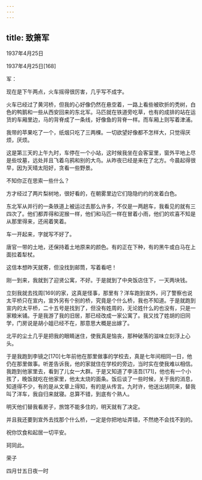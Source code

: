 ```yaml
---
---
---
```

title: 致箫军
---




1937年4月25日


1937年4月25日[168]


军：

现在是下午两点，火车摇得很厉害，几乎写不成字。

火车已经过了黄河桥，但我的心好像仍然在悬空着，一路上看些被砍折的秃树，白色的鸭鹅和一些从西安回来的东北军。马匹就在铁道旁吃草，也有的成排的站在运货的车厢里边，马的背脊成了一条线，好像鱼的背脊一样。而车厢上则写着津浦。

我带的苹果吃了一个，纸烟只吃了三两棵。一切欲望好像都不怎样大，只觉得厌烦，厌烦。

这是第三天的上午九时，车停在一个小站，这时候我坐在会客室里，窗外平地上尽是些坟墓，远处并且飞着乌鸦和别的大鸟。从昨夜已经是来在了北方。今晨起得很早，因为天晴太阳好，贪看一些野景。

不知你正在思索一些什么？

方才经过了两片梨树地，很好看的，在朝雾里边它们隐隐约约的发着白色。

东北军从并行的一条铁道上被运过去那么许多，不仅是一两趟车，我看见的就有三四次了。他们都弄得和泥猴一样，他们和马匹一样在冒着小雨，他们的欢喜不知是从那里得来，还闹着笑着。

车一开起来，字就写不好了。

唐官一带的土地，还保持着土地原来的颜色。有的正在下种，有的黑牛或白马在上面拉着犁杖。

这信本想昨天就寄，但没找到邮筒，写着看吧！

刚一到来，我就到了迎贤公寓，不好。于是就到了中央饭店住下，一天两块钱。

立刻我就去找周[169]的家，这真是怪事，那里有？洋车跑到宣外，问了警察也说太平桥只在宣内，宣外另有个别的桥，究竟是个什么桥，我也不知道。于是就跑到宣内的太平桥，二十五号是找到了，但没有姓周的，无论姓什么的也没有，只是一家粮米铺。于是我游了我的旧居，那已经改成一家公寓了。我又找了姓胡的旧同学，门房说是胡小姐已经不在，那意思大概是出嫁了。

北平的尘土几乎是把我的眼睛迷住，使我真是恼丧，那种破落的滋味立刻浮上心头。

于是我跑到李镜之[170]七年前他在那里做事的学校去，真是七年间相同一日，他仍在那里做事。听差告诉我，他的家就住在学校的旁边，当时实在使我难以相信。我跑到他家里去，看到了儿女一大群。于是又知道了李洁吾[171]，他也有一个小孩了，晚饭就吃在他家里，他太太烧的面条。饭后谈了一些时候，关于我的消息，知道得不少，有的是从文章上得知，有的是从传言。九时许，他送出胡同来，替我叫了洋车，我自归来就寝。总算不错，到底有个熟人。

明天他们替我看房子，旅馆不能多住的，明天就有了决定。

并且我还要到宣外去找那个什么桥，一定是你把地址弄错，不然绝不会找不到的。

祝你饮食和起居一切平安。

珂同此。

荣子

四月廿五日夜一时